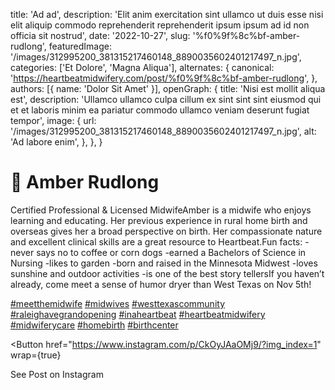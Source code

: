   title: 'Ad ad',
  description: 'Elit anim exercitation sint ullamco ut duis esse nisi elit aliquip commodo reprehenderit reprehenderit ipsum ipsum ad id non officia sit nostrud',
  date: '2022-10-27',
  slug: '%f0%9f%8c%bf-amber-rudlong',
  featuredImage: '/images/312995200_381315217460148_8890035602401217497_n.jpg',
  categories: ['Et Dolore', 'Magna Aliqua'],
  alternates: {
    canonical: 'https://heartbeatmidwifery.com/post/%f0%9f%8c%bf-amber-rudlong',
  },
  authors: [{ name: 'Dolor Sit Amet' }],
  openGraph: {
    title: 'Nisi est mollit aliqua est',
    description: 'Ullamco ullamco culpa cillum ex sint sint sint eiusmod qui et et laboris minim ea pariatur commodo ullamco veniam deserunt fugiat tempor',
    image: {
      url: '/images/312995200_381315217460148_8890035602401217497_n.jpg',
      alt: 'Ad labore enim',
    },
  },
}


# 🌿 Amber Rudlong

<Gallery>
  <GalleryItem
    src="/images/312995200_381315217460148_8890035602401217497_n.jpg"
    size="large"
  />
  <GalleryItem
    src="/images/312728901_432386642357096_3844534955829235879_n.jpg"
    size="large"
  />
</Gallery>

Certified Professional & Licensed MidwifeAmber is a midwife who enjoys learning and educating. Her previous experience in rural home birth and overseas gives her a broad perspective on birth. Her compassionate nature and excellent clinical skills are a great resource to Heartbeat.Fun facts: -never says no to coffee or corn dogs -earned a Bachelors of Science in Nursing -likes to garden -born and raised in the Minnesota Midwest -loves sunshine and outdoor activities -is one of the best story tellersIf you haven’t already, come meet a sense of humor dryer than West Texas on Nov 5th!

[#meetthemidwife](https://www.instagram.com/explore/tags/meetthemidwife/) [#midwives](https://www.instagram.com/explore/tags/midwives/) [#westtexascommunity](https://www.instagram.com/explore/tags/westtexascommunity/) [#raleighavegrandopening](https://www.instagram.com/explore/tags/raleighavegrandopening/) [#inaheartbeat](https://www.instagram.com/explore/tags/inaheartbeat/) [#heartbeatmidwifery](https://www.instagram.com/explore/tags/heartbeatmidwifery/) [#midwiferycare](https://www.instagram.com/explore/tags/midwiferycare/) [#homebirth](https://www.instagram.com/explore/tags/homebirth/) [#birthcenter](https://www.instagram.com/explore/tags/birthcenter/)

<Button
  href="https://www.instagram.com/p/CkOyJAaOMj9/?img_index=1"
  wrap={true}
>
  See Post on Instagram
</Button>

